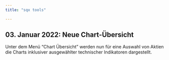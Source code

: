 ```yaml
---
title: "sqx tools"

---
```



## 03. Januar 2022: Neue Chart-Übersicht  

Unter dem Menü "Chart Übersicht" werden nun für eine Auswahl von Aktien die Charts inklusiver ausgewählter technischer Indikatoren dargestellt. 